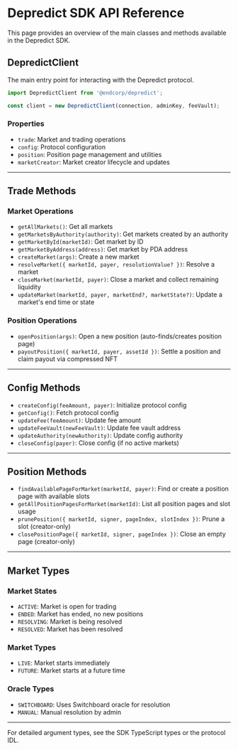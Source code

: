 # Depredict SDK API Reference

This page provides an overview of the main classes and methods available in the Depredict SDK.

## DepredictClient

The main entry point for interacting with the Depredict protocol.

```typescript
import DepredictClient from '@endcorp/depredict';

const client = new DepredictClient(connection, adminKey, feeVault);
```

### Properties
- `trade`: Market and trading operations
- `config`: Protocol configuration
- `position`: Position page management and utilities
- `marketCreator`: Market creator lifecycle and updates

---

## Trade Methods

### Market Operations
- `getAllMarkets()`: Get all markets
- `getMarketsByAuthority(authority)`: Get markets created by an authority
- `getMarketById(marketId)`: Get market by ID
- `getMarketByAddress(address)`: Get market by PDA address
- `createMarket(args)`: Create a new market
- `resolveMarket({ marketId, payer, resolutionValue? })`: Resolve a market
- `closeMarket(marketId, payer)`: Close a market and collect remaining liquidity
- `updateMarket(marketId, payer, marketEnd?, marketState?)`: Update a market's end time or state

### Position Operations
- `openPosition(args)`: Open a new position (auto-finds/creates position page)
- `payoutPosition({ marketId, payer, assetId })`: Settle a position and claim payout via compressed NFT

---

## Config Methods

- `createConfig(feeAmount, payer)`: Initialize protocol config
- `getConfig()`: Fetch protocol config
- `updateFee(feeAmount)`: Update fee amount
- `updateFeeVault(newFeeVault)`: Update fee vault address
- `updateAuthority(newAuthority)`: Update config authority
- `closeConfig(payer)`: Close config (if no active markets)

---

## Position Methods

- `findAvailablePageForMarket(marketId, payer)`: Find or create a position page with available slots
- `getAllPositionPagesForMarket(marketId)`: List all position pages and slot usage
- `prunePosition({ marketId, signer, pageIndex, slotIndex })`: Prune a slot (creator-only)
- `closePositionPage({ marketId, signer, pageIndex })`: Close an empty page (creator-only)

---

## Market Types

### Market States
- `ACTIVE`: Market is open for trading
- `ENDED`: Market has ended, no new positions
- `RESOLVING`: Market is being resolved
- `RESOLVED`: Market has been resolved

### Market Types
- `LIVE`: Market starts immediately
- `FUTURE`: Market starts at a future time

### Oracle Types
- `SWITCHBOARD`: Uses Switchboard oracle for resolution
- `MANUAL`: Manual resolution by admin

---

For detailed argument types, see the SDK TypeScript types or the protocol IDL. 